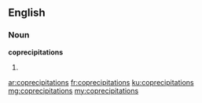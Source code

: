 ==English==

===Noun===
'''coprecipitations'''

# {{plural of|coprecipitation}}

[[ar:coprecipitations]]
[[fr:coprecipitations]]
[[ku:coprecipitations]]
[[mg:coprecipitations]]
[[my:coprecipitations]]